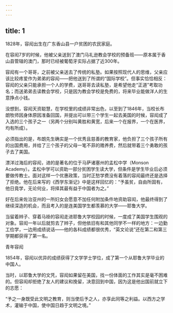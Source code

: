 ```yaml
---
---
---
```

title: 1
---



1828年，容闳出生在广东香山县一户贫困的农民家庭。

在容闳7岁的时候，他被父亲送到了澳门马礼逊教会学校的预备班——原本属于香山县管辖的澳门，那时已经被葡萄牙实际占据了近300年。

容闳有一个哥哥，之前被父亲送去了传统的私塾。如果按照现代人的思维，父亲应该比较疼爱作为弟弟的容闳——把他送到了所谓的“国际学校”。但事实恰恰相反：容闳的父亲只能承担一个人的学费，送哥哥去读私塾，是希望他走“正道”考取功名；而送弟弟去读教会学校，只是因为教会学校是免费的，将来毕业能做洋人的生意挣点小钱。

没想到，容闳天资聪慧，在学校里的成绩非常出色，以至到了1846年，当校长布朗牧师因身体原因准备回国，并提出可以带三个学生一起去美国的时候，容闳成了入选的三个孩子之一（另两个分别叫黄胜和黄宽，后来一个在报界，一个在医界，均有所成）。

必须指出的是，布朗先生确实是一个优秀且慈善的教育家，他负担了三个孩子所有的出国费用，并给了三个孩子的父母一笔不菲的赡养费，然后就带着三个勇敢的孩子去了美国。

漂洋过海后的容闳，进的是著名的位于马萨诸塞州的孟松中学（Monson Academy）。孟松中学可以资助一部分贫困学生读大学，但条件是学生毕业后必须要做传教士。面对这样一个优惠政策，当时正愁学费没有着落的容闳最终还是选择了拒绝。他在后来写的《西学东渐记》中是这样回忆的：“予虽贫，自由所固有，他日竟学，无论何业，将择其最有益于中国者为之。”

好在后来佐治亚州的一所妇女会愿意不加任何附加条件地资助容闳，他最终得到了继续深造的机会，而且考入的是连美国学生都羡慕的大学——耶鲁大学。

当留着辫子、穿着马褂的容闳走进耶鲁大学校园的时候，一度成了美国学生围观的对象。容闳一年以后就剪去了辫子，但他依旧有和其他同学不一样的地方：一边勤工俭学，一边用成绩说话——他的各科成绩都很优秀，“英文论说”还在第二和第三学期都获得了第一名。

青年容闳



1854年，容闳以优异的成绩获得了文学学士学位，成了第一个从耶鲁大学毕业的中国人。

当时，以耶鲁大学的文凭，容闳如果留在美国，找一份体面的工作其实是毫不困难的。但容闳却拒绝了友人的建议和挽留，决意回到中国，因为这是他出国前就立下的志愿：

“予之一身既受此文明之教育，则当使后予之人，亦享此同等之利益。以西方之学术，灌输于中国，使中国日趋于文明之境。”
